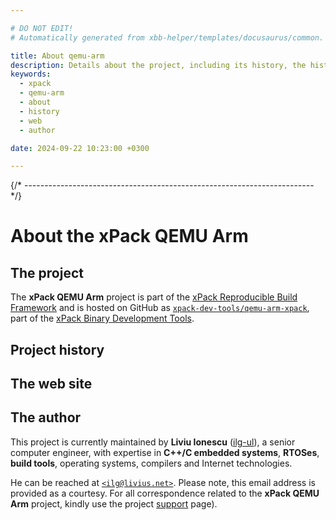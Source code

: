 ```yaml
---

# DO NOT EDIT!
# Automatically generated from xbb-helper/templates/docusaurus/common.

title: About qemu-arm
description: Details about the project, including its history, the history of the website, and details about the author.
keywords:
  - xpack
  - qemu-arm
  - about
  - history
  - web
  - author

date: 2024-09-22 10:23:00 +0300

---
```



{/* ------------------------------------------------------------------------ */}

# About the xPack QEMU Arm

## The project

The **xPack QEMU Arm** project is part of the
[xPack Reproducible Build Framework](https://xpack.github.io)
and is hosted on GitHub as
[`xpack-dev-tools/qemu-arm-xpack`](https://github.com/xpack-dev-tools/qemu-arm-xpack/),
part of the [xPack Binary Development Tools](https://github.com/xpack-dev-tools/).

<MoreIntro/>

## Project history

<History/>

## The web site

<Website/>

## The author

This project is currently maintained by **Liviu Ionescu**
([ilg-ul](https://github.com/ilg-ul)),
a senior computer engineer, with expertise in **C++/C embedded systems**,
**RTOSes**, **build tools**, operating systems, compilers
and Internet technologies.

He can be reached at [`<ilg@livius.net>`](mailto:ilg@livius.net).
Please note, this email address is provided as a courtesy.
For all correspondence related to the **xPack QEMU Arm**
project, kindly use the project [support](/docs/support/) page).
